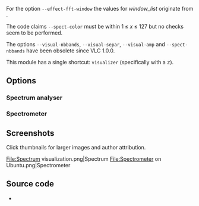 {{Module|name=visual|type=Visualization|description=Visualizer filter}}

For the option <code>--effect-fft-window</code> the values for <var>window_list</var> originate from {{VLCSourceFile|modules/visualization/window_presets.h}}.

The code claims <code>--spect-color</code> must be within 1 &le; <var>x</var> &le; 127 but no checks seem to be performed.

The options <code>--visual-nbbands</code>, <code>--visual-separ</code>, <code>--visual-amp</code> and <code>--spect-nbbands</code> have been obsolete since VLC 1.0.0.

This module has a single shortcut: <code>visualizer</code> (specifically with a <samp>z</samp>).

== Options ==
{{Option
|name=effects-list
|value=string
|default=spectrum
|description=A list of visual effect, separated by commas
|select={dummy,scope,spectrum,spectrometer,vuMeter}
}}
{{Option
|name=effects-width
|value=integer
|default=800
|description=The width of the effects video window, in pixels
}}
{{Option
|name=effects-height
|value=integer
|default=500
|description=The height of the effects video window, in pixels
}}
{{Option
|name=effect-fft-window
|value=string
|default=flat
|description=The type of FFT window to use for spectrum-based visualizations. Values correspond to "None", "Hann", "Flat Top", "Blackman-Harris", "Kaiser"
|select={none,hann,flattop,blackmanharris,kaiser}
}}
{{Option
|name=effect-kaiser-param
|value=float
|default=3.0f
|description=The parameter alpha for the Kaiser window. Increasing alpha increases the main-lobe width and decreases the side-lobe amplitude
}}

=== Spectrum analyser ===
{{Option
|name=visual-80-bands
|value=boolean
|default=enabled
|description=Show 80 bands instead of 20
}}
{{Option
|name=visual-peaks
|value=boolean
|default=enabled
|description=Draw peaks in the analyzer
}}

=== Spectrometer ===
{{Option
|name=spect-show-original
|value=boolean
|default=disabled
|description=Enable the "flat" spectrum analyzer in the spectrometer
}}
{{Option
|name=spect-show-base
|value=boolean
|default=enabled
|description=Draw the base of the bands
}}
{{Option
|name=spect-radius
|value=integer
|default=42
|description=Defines radius size in pixels, of base of bands (beginning)
}}
{{Option
|name=spect-sections
|value=integer
|default=3
|min=1
|max=<var>INT_MAX</var>
|description=Determines how many sections of spectrum will exist
}}
{{Option
|name=spect-color
|value=integer
|default=80
|description=[[YUV]]-Color cube shifting across the V-plane ( 0 - 127 )
}}
{{Option
|name=spect-show-bands
|value=boolean
|default=enabled
|description=Draw bands in the spectrometer
}}
{{Option
|name=spect-80-bands
|value=boolean
|default=enabled
|description=Show 80 bands instead of 20
}}
{{Option
|name=spect-separ
|value=integer
|default=1
|description=Number of blank pixels between bands
}}
{{Option
|name=spect-amp
|value=integer
|default=8
|description=This is a coefficient that modifies the height of the bands
}}
{{Option
|name=spect-show-peaks
|value=boolean
|default=enabled
|description=Draw peaks in the analyzer
}}
{{Option
|name=spect-peak-width
|value=integer
|default=61
|description='''''Additions or subtractions of pixels''''' on the peak width
}}
{{Option
|name=spect-peak-height
|value=integer
|default=1
|description='''''Total pixel height''''' of the peak items
}}

== Screenshots ==
Click thumbnails for larger images and author attribution.
<gallery>
File:Spectrum visualization.png|Spectrum
File:Spectrometer on Ubuntu.png|Spectrometer
</gallery>

== Source code ==
* {{VLCSourceFile|modules/visualization/visual/visual.c}}

{{Documentation footer}}